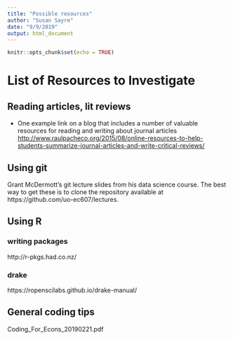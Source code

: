 ```yaml
---
title: "Possible resources"
author: "Susan Sayre"
date: "9/9/2019"
output: html_document
---
```


```r
knitr::opts_chunk$set(echo = TRUE)
```

# List of Resources to Investigate

## Reading articles, lit reviews

* One example link on a blog that includes a number of valuable resources for reading and writing about journal articles <http://www.raulpacheco.org/2015/08/online-resources-to-help-students-summarize-journal-articles-and-write-critical-reviews/> 

## Using git
Grant McDermott's git lecture slides from his data science course. The best way to get these is to clone the repository available at https://github.com/uo-ec607/lectures.

## Using R
### writing packages
http://r-pkgs.had.co.nz/

### drake
https://ropenscilabs.github.io/drake-manual/

## General coding tips

Coding_For_Econs_20190221.pdf


